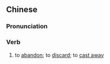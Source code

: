 {{also|摈弃}}
==Chinese==
{{zh-forms|s=摈弃}}

===Pronunciation===
{{zh-pron
|m=bìnqì
|c=ban3 hei3
|cat=v
}}

===Verb===
{{zh-verb}}

# to [[abandon]]; to [[discard]]; to [[cast away]]